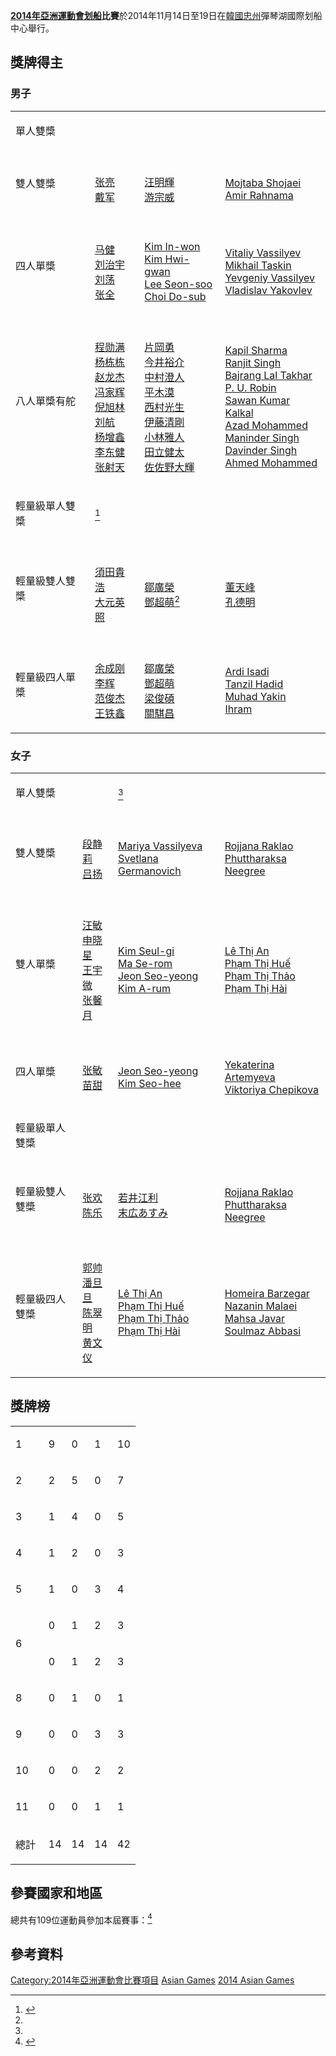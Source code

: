 {{noteTA|G1=Sports}}
'''[[2014年亞洲運動會|2014年亞洲運動會]][[划船|划船]]比賽'''於2014年11月14日至19日在[[韓國|韓國]][[忠州市|忠州]]彈琴湖國際划船中心舉行。

==獎牌得主==

===男子===
{|{{MedalistTable|type=項目|labelwidth=170}}
|-
| 單人雙槳
|{{flagIOC2medalist|[[Mohsen_Shadi|Mohsen Shadi]]|IRI|2014年亞洲運動會}}
|{{flagIOC2medalist|[[Kim_Dong-yong|Kim Dong-yong]]|KOR|2014年亞洲運動會}}
|{{flagIOC2medalist|[[Sawarn_Singh|Sawarn Singh]]|IND|2014年亞洲運動會}}
|-
| 雙人雙槳
|{{flagIOC2|CHN|2014年亞洲運動會}}<br />[[张亮_(赛艇运动员)|张亮]]<br />[[戴军_(赛艇运动员)|戴军]]
|{{flagIOC2|TPE|2014年亞洲運動會}}<br />[[汪明輝|汪明輝]]<br />[[游宗威|游宗威]]
|{{flagIOC2|IRI|2014年亞洲運動會}}<br />[[Mojtaba_Shojaei|Mojtaba Shojaei]]<br />[[Amir_Rahnama|Amir Rahnama]]
|-
| 四人單槳
|{{flagIOC2|CHN|2014年亞洲運動會}}<br />[[马健_(赛艇运动员)|马健]]<br />[[刘治宇|刘治宇]]<br />[[刘荡|刘荡]]<br />[[张全_(赛艇运动员)|张全]]
|{{flagIOC2|KOR|2014年亞洲運動會}}<br />[[Kim_In-won|Kim In-won]]<br />[[Kim_Hwi-gwan|Kim Hwi-gwan]]<br />[[Lee_Seon-soo|Lee Seon-soo]]<br />[[Choi_Do-sub|Choi Do-sub]]
|{{flagIOC2|KAZ|2014年亞洲運動會}}<br />[[Vitaliy_Vassilyev|Vitaliy Vassilyev]]<br />[[Mikhail_Taskin|Mikhail Taskin]]<br />[[Yevgeniy_Vassilyev|Yevgeniy Vassilyev]]<br />[[Vladislav_Yakovlev_(rower)|Vladislav Yakovlev]]
|-
| 八人單槳有舵
|{{flagIOC2|CHN|2014年亞洲運動會}}<br />[[程勋满|程勋满]]<br />[[杨栋栋|杨栋栋]]<br />[[赵龙杰|赵龙杰]]<br />[[冯家辉|冯家辉]]<br />[[倪旭林|倪旭林]]<br />[[刘航|刘航]]<br />[[杨增鑫|杨增鑫]]<br />[[李东健_(赛艇运动员)|李东健]]<br />[[张射天|张射天]]
|{{flagIOC2|JPN|2014年亞洲運動會}}<br />[[片岡勇|片岡勇]]<br />[[今井裕介|今井裕介]]<br />[[中村澄人|中村澄人]]<br />[[平木漠|平木漠]]<br />[[西村光生|西村光生]]<br />[[伊藤清剛|伊藤清剛]]<br />[[小林雅人|小林雅人]]<br />[[田立健太|田立健太]]<br />[[佐佐野大輝|佐佐野大輝]]
|{{flagIOC2|IND|2014年亞洲運動會}}<br />[[Kapil_Sharma_(rower)|Kapil Sharma]]<br />[[Ranjit_Singh_(rower)|Ranjit Singh]]<br />[[Bajrang_Lal_Takhar|Bajrang Lal Takhar]]<br />[[P._U._Robin|P. U. Robin]]<br />[[Sawan_Kumar_Kalkal|Sawan Kumar Kalkal]]<br />[[Azad_Mohammed|Azad Mohammed]]<br />[[Maninder_Singh_(rower)|Maninder Singh]]<br />[[Davinder_Singh_(rower)|Davinder Singh]]<br />[[Ahmed_Mohammed_(rower)|Ahmed Mohammed]]
|-
| 輕量級單人雙槳
|{{flagIOC2medalist|[[駱坤海|駱坤海]]|HKG|2014年亞洲運動會}}<ref name="yahoo.com">{{cite web|url=https://hk.news.yahoo.com/%E4%BB%81%E5%B7%9D%E4%BA%9E%E9%81%8B%E8%B3%BD%E8%89%87%E9%9A%8A%E4%BB%8A%E6%97%A5%E7%82%BA%E6%B8%AF%E9%9A%8A%E5%A2%9E%E6%B7%BB-%E9%87%91%E5%85%A9%E9%8A%80-033600090--spt.html|title=仁川亞運賽艇隊今日為港隊增添一金兩銀|date=2014-09-24|work=Yahoo 新聞香港|accessdate=2014-09-24|archive-date=2019-09-09|archive-url=https://web.archive.org/web/20190909041219/https://hk.news.yahoo.com/%E4%BB%81%E5%B7%9D%E4%BA%9E%E9%81%8B%E8%B3%BD%E8%89%87%E9%9A%8A%E4%BB%8A%E6%97%A5%E7%82%BA%E6%B8%AF%E9%9A%8A%E5%A2%9E%E6%B7%BB-%E9%87%91%E5%85%A9%E9%8A%80-033600090--spt.html|dead-url=no}}</ref>
|{{flagIOC2medalist|[[Lee_Hak-beom|Lee Hak-beom]]|KOR|2014年亞洲運動會}}
|{{flagIOC2medalist|[[Dushyant_Chauhan|Dushyant Chauhan]]|IND|2014年亞洲運動會}}
|-
| 輕量級雙人雙槳
|{{flagIOC2|JPN|2014年亞洲運動會}}<br />[[須田貴浩|須田貴浩]]<br />[[大元英照|大元英照]]
|{{flagIOC2|HKG|2014年亞洲運動會}}<br />[[鄒廣榮|鄒廣榮]]<br />[[鄧超萌|鄧超萌]]<ref name="yahoo.com"/>
|{{flagIOC2|CHN|2014年亞洲運動會}}<br />[[董天峰|董天峰]]<br />[[孔德明|孔德明]]
|-
| 輕量級四人單槳
|{{flagIOC2|CHN|2014年亞洲運動會}}<br />[[余成刚|余成刚]]<br />[[李辉_(赛艇运动员)|李辉]]<br />[[范俊杰|范俊杰]]<br />[[王铁鑫|王铁鑫]]
|{{flagIOC2|HKG|2014年亞洲運動會}}<br />[[鄒廣榮|鄒廣榮]]<br />[[鄧超萌|鄧超萌]]<br />[[梁俊碩|梁俊碩]]<br />[[關騏昌|關騏昌]]
|{{flagIOC2|INA|2014年亞洲運動會}}<br />[[Ardi_Isadi|Ardi Isadi]]<br />[[Tanzil_Hadid|Tanzil Hadid]]<br />[[Muhad_Yakin|Muhad Yakin]]<br />[[Ihram_(rower)|Ihram]]
|}

===女子===
{|{{MedalistTable|type=項目|labelwidth=170}}
|-
|單人雙槳
|{{flagIOC2medalist|[[Kim_Ye-ji|Kim Ye-ji]]|KOR|2014年亞洲運動會}}
|{{flagIOC2medalist|[[李嘉文|李嘉文]]|HKG|2014年亞洲運動會}}<ref name="yahoo.com"/>
|{{flagIOC2medalist|[[Tạ_Thanh_Huyền|Tạ Thanh Huyền]]|VIE|2014年亞洲運動會}}
|-
|雙人雙槳
|{{flagIOC2|CHN|2014年亞洲運動會}}<br />[[段静莉|段静莉]]<br />[[吕扬|吕扬]]
|{{flagIOC2|KAZ|2014年亞洲運動會}}<br />[[Mariya_Vassilyeva|Mariya Vassilyeva]]<br />[[Svetlana_Germanovich|Svetlana Germanovich]]
|{{flagIOC2|THA|2014年亞洲運動會}}<br />[[Rojjana_Raklao|Rojjana Raklao]]<br />[[Phuttharaksa_Neegree|Phuttharaksa Neegree]]
|-
|雙人單槳 
|{{flagIOC2|CHN|2014年亞洲運動會}}<br />[[汪敏|汪敏]]<br />[[申晓星|申晓星]]<br />[[王宇微|王宇微]]<br />[[张馨月|张馨月]]
|{{flagIOC2|KOR|2014年亞洲運動會}}<br />[[Kim_Seul-gi|Kim Seul-gi]]<br />[[Ma_Se-rom|Ma Se-rom]]<br />[[Jeon_Seo-yeong|Jeon Seo-yeong]]<br />[[Kim_A-rum|Kim A-rum]]
|{{flagIOC2|VIE|2014年亞洲運動會}}<br />[[Lê_Thị_An|Lê Thị An]]<br />[[Phạm_Thị_Huế|Phạm Thị Huế]]<br />[[Phạm_Thị_Thảo|Phạm Thị Thảo]]<br />[[Phạm_Thị_Hài|Phạm Thị Hài]]
|-
|四人單槳 
|{{flagIOC2|CHN|2014年亞洲運動會}}<br />[[张敏_(赛艇运动员)|张敏]]<br />[[苗甜|苗甜]]
|{{flagIOC2|KOR|2014年亞洲運動會}}<br />[[Jeon_Seo-yeong|Jeon Seo-yeong]]<br />[[Kim_Seo-hee|Kim Seo-hee]]
|{{flagIOC2|KAZ|2014年亞洲運動會}}<br />[[Yekaterina_Artemyeva|Yekaterina Artemyeva]]<br />[[Viktoriya_Chepikova|Viktoriya Chepikova]]
|-
|輕量級單人雙槳
|{{flagIOC2medalist|[[Ji_Yoo-jin|Ji Yoo-jin]]|KOR|2014年亞洲運動會}}
|{{flagIOC2medalist|[[李嘉文|李嘉文]]|HKG|2014年亞洲運動會}}
|{{flagIOC2medalist|[[Soulmaz_Abbasi|Soulmaz Abbasi]]|IRI|2014年亞洲運動會}}
|-
|輕量級雙人雙槳
|{{flagIOC2|CHN|2014年亞洲運動會}}<br />[[张欢|张欢]]<br />[[陈乐_(赛艇运动员)|陈乐]]
|{{flagIOC2|JPN|2014年亞洲運動會}}<br />[[若井江利|若井江利]]<br />[[末広あすみ|末広あすみ]]
|{{flagIOC2|THA|2014年亞洲運動會}}<br />[[Rojjana_Raklao|Rojjana Raklao]]<br />[[Phuttharaksa_Neegree|Phuttharaksa Neegree]]
|-
|輕量級四人雙槳
|{{flagIOC2|CHN|2014年亞洲運動會}}<br />[[郭帅|郭帅]]<br />[[潘旦旦|潘旦旦]]<br />[[陈翠明|陈翠明]]<br />[[黄文仪|黄文仪]]
|{{flagIOC2|VIE|2014年亞洲運動會}}<br />[[Lê_Thị_An|Lê Thị An]]<br />[[Phạm_Thị_Huế|Phạm Thị Huế]]<br />[[Phạm_Thị_Thảo|Phạm Thị Thảo]]<br />[[Phạm_Thị_Hài|Phạm Thị Hài]]
|{{flagIOC2|IRI|2014年亞洲運動會}}<br />[[Homeira_Barzegar|Homeira Barzegar]]<br />[[Nazanin_Malaei|Nazanin Malaei]]<br />[[Mahsa_Javar|Mahsa Javar]]<br />[[Soulmaz_Abbasi|Soulmaz Abbasi]]
|}

==獎牌榜==
{| {{RankedMedalTable|nation-width=200px}}
|-
|1||align=left|{{flagIOC2|CHN|2014年亞洲運動會}} ||9||0||1||10
|-
|2||align=left|{{flagIOC2|KOR|2014年亞洲運動會}} ||2||5||0||7
|-
|3||align=left|{{flagIOC2|HKG|2014年亞洲運動會}} ||1||4||0||5
|- 
|4||align=left|{{flagIOC2|JPN|2014年亞洲運動會}} ||1||2||0||3
|- 
|5||align=left|{{flagIOC2|IRI|2014年亞洲運動會}} ||1||0||3||4
|-
|rowspan=2|6||align=left|{{flagIOC2|KAZ|2014年亞洲運動會}} ||0||1||2||3
|- 
|align=left|{{flagIOC2|VIE|2014年亞洲運動會}} ||0||1||2||3
|- 
|8||align=left|{{flagIOC2|TPE|2014年亞洲運動會}} ||0||1||0||1
|-
|9||align=left|{{flagIOC2|IND|2014年亞洲運動會}} ||0||0||3||3
|-
|10||align=left|{{flagIOC2|THA|2014年亞洲運動會}} ||0||0||2||2
|-
|11||align=left|{{flagIOC2|INA|2014年亞洲運動會}} ||0||0||1||1
|- 
!colspan=2| 總計 ||14 || 14 || 14 || 42
|}

==參賽國家和地區==
總共有109位運動員參加本屆賽事：<ref>{{Cite web |url=http://www.incheon2014ag.org/Sports/RO/NumberofentriesbyNOC/?RSC=RO0000000&lang=en |title=Number of Entries by NOC |accessdate=2014-09-23 |archive-date=2014-10-16 |archive-url=https://web.archive.org/web/20141016151237/http://www.incheon2014ag.org/Sports/RO/NumberofentriesbyNOC/?RSC=RO0000000&lang=en |dead-url=yes }}</ref>

{{columns-list|2|
*{{flagIOC2|CHN|2014年亞洲運動會|10}}
*{{flagIOC2|HKG|2014年亞洲運動會|8}}
*{{flagIOC2|INA|2014年亞洲運動會|6}}
*{{flagIOC2|IND|2014年亞洲運動會|9}}
*{{flagIOC2|IRI|2014年亞洲運動會|9}}
*{{flagIOC2|IRQ|2014年亞洲運動會|1}}
*{{flagIOC2|JPN|2014年亞洲運動會|3}}
*{{flagIOC2|KAZ|2014年亞洲運動會|8}}
*{{flagIOC2|KOR|2014年亞洲運動會|10}}
*{{flagIOC2|KUW|2014年亞洲運動會|2}}
*{{flagIOC2|PAK|2014年亞洲運動會|2}}
*{{flagIOC2|PHI|2014年亞洲運動會|3}}
*{{flagIOC2|PRK|2014年亞洲運動會|3}}
*{{flagIOC2|QAT|2014年亞洲運動會|2}}
*{{flagIOC2|SIN|2014年亞洲運動會|1}}
*{{flagIOC2|THA|2014年亞洲運動會|8}}
*{{flagIOC2|TPE|2014年亞洲運動會|5}}
*{{flagIOC2|UZB|2014年亞洲運動會|6}}
*{{flagIOC2|VIE|2014年亞洲運動會|5}}
}}

==參考資料==
{{reflist}}

{{2014年亞洲運動會項目}}
{{亞洲運動會划船比賽}}


[[Category:2014年亞洲運動會比賽項目|Category:2014年亞洲運動會比賽項目]]
[[Category:2014年划船|Asian Games]]
[[Category:韓國划船賽事|2014 Asian Games]]